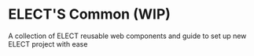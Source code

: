 
<Meta title="Guide/1. Introduction" />

# ELECT'S Common (WIP)

A collection of ELECT reusable web components and guide to set up new ELECT project with ease
